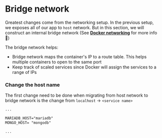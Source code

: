 # Bridge network

Greatest changes come from the networking setup. In the previous setup, we exposes all of our app to `host` network. But in this section, we will construct an internal bridge network (See **[Docker networking](/docs/tutorial-basics/docker-network)** for more info 👀)

The bridge network helps:
- Bridge network maps the container's IP to a route table. This helps multiple containers to open to the same port
- Keep track of scaled services since Docker will assign the services to a range of IPs 

### Change the host name
The first change need to be done when migrating from host network to bridge network is the change from `localhost` -> `<service name>` 

```md title="monolith/.env"
...

MARIADB_HOST="mariadb"
MONGO_HOST= "mongodb"

...
```
